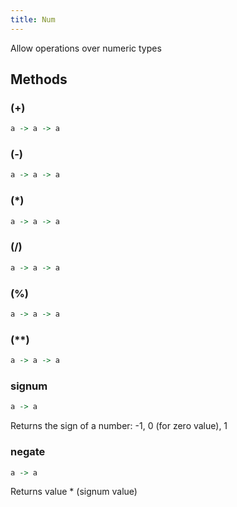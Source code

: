 ```yaml
---
title: Num
---
```


Allow operations over numeric types

## Methods

### (+)

```haskell
a -> a -> a
```



### (-)

```haskell
a -> a -> a
```



### (*)

```haskell
a -> a -> a
```



### (/)

```haskell
a -> a -> a
```



### (%)

```haskell
a -> a -> a
```



### (**)

```haskell
a -> a -> a
```



### signum

```haskell
a -> a
```

Returns the sign of a number: -1, 0 (for zero value), 1

### negate

```haskell
a -> a
```

Returns value * (signum value)

